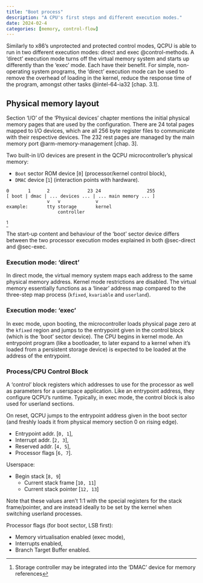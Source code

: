 ```yaml
---
title: "Boot process"
description: "A CPU's first steps and different execution modes."
date: 2024-02-4
categories: [memory, control-flow]
---
```


Similarly to x86's unprotected and protected control modes, QCPU is able to run in two different
execution modes: direct and exec @control-methods. A 'direct' execution mode turns off the virtual
memory system and starts up differently than the 'exec' mode. Each have their benefit. For simple,
non-operating system programs, the 'direct' execution mode can be used to remove the overhead of
loading in the kernel, reduce the response time of the program, amongst other tasks
@intel-64-ia32 [chap. 3.1].

## Physical memory layout

Section 'I/O' of the 'Physical devices' chapter mentions the initial physical memory pages that are
used by the configuration. There are 24 total pages mapped to I/O devices, which are all 256 byte
register files to communicate with their respective devices. The 232 rest pages are managed by the
main memory port @arm-memory-management [chap. 3].

Two built-in I/O devices are present in the QCPU microcontroller's physical memory:

* `Boot` sector ROM device [`0`] (processor/kernel control block),
* `DMAC` device [`1`] (interaction points with hardware).

```
0       1      2              23 24                 255
[ boot | dmac | ... devices ... | ... main memory ... ]
               v   v             v
example:       tty storage       kernel
                   controller
```
[^1]

The start-up content and behaviour of the 'boot' sector device differs between the two processor
execution modes explained in both @sec-direct and @sec-exec.

[^1]: Storage controller may be integrated into the 'DMAC' device for memory references

### Execution mode: 'direct' {#sec-direct}

In direct mode, the virtual memory system maps each address to the same physical memory address.
Kernel mode restrictions are disabled. The virtual memory essentially functions as a 'linear'
address map compared to the three-step map process (`kfixed`, `kvariable` and `userland`).

### Execution mode: 'exec' {#sec-exec}

In exec mode, upon booting, the microcontroller loads physical page zero at the `kfixed` region and
jumps to the entrypoint given in the control block (which is the 'boot' sector device). The CPU
begins in kernel mode. An entrypoint program (like a bootloader, to later expand to a kernel when
it's loaded from a persistent storage device) is expected to be loaded at the address of the
entrypoint.

### Process/CPU Control Block

A 'control' block registers which addresses to use for the processor as well as parameters for a
userspace application. Like an entrypoint address, they configure QCPU's runtime. Typically, in exec
mode, the control block is also used for userland sections.

On reset, QCPU jumps to the entrypoint address given in the boot sector (and freshly loads it from
physical memory section 0 on rising edge).

* Entrypoint addr. [`0, 1`],
* Interrupt addr. [`2, 3`],
* Reserved addr. [`4, 5`],
* Processor flags [`6, 7`].

Userspace:

* Begin stack [`8, 9`]
    - Current stack frame [`10, 11`]
    - Current stack pointer [`12, 13`]

Note that these values aren't 1:1 with the special registers for the stack frame/pointer, and are
instead ideally to be set by the kernel when switching userland processes.

Processor flags (for boot sector, LSB first):

* Memory virtualisation enabled (exec mode),
* Interrupts enabled,
* Branch Target Buffer enabled.
